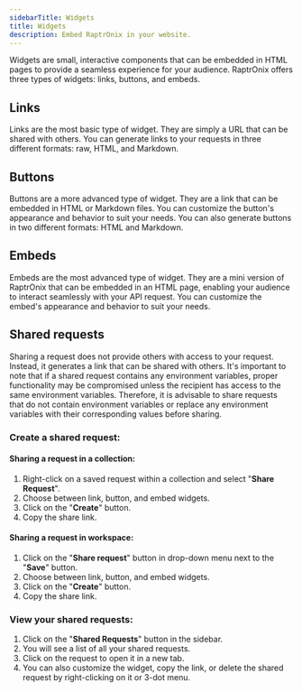```yaml
---
sidebarTitle: Widgets
title: Widgets
description: Embed RaptrOnix in your website.
---
```


Widgets are small, interactive components that can be embedded in HTML pages to provide a seamless experience for your audience. RaptrOnix offers three types of widgets: links, buttons, and embeds.

## Links

Links are the most basic type of widget. They are simply a URL that can be shared with others. You can generate links to your requests in three different formats: raw, HTML, and Markdown.

## Buttons

Buttons are a more advanced type of widget. They are a link that can be embedded in HTML or Markdown files. You can customize the button's appearance and behavior to suit your needs. You can also generate buttons in two different formats: HTML and Markdown.

## Embeds

Embeds are the most advanced type of widget. They are a mini version of RaptrOnix that can be embedded in an HTML page, enabling your audience to interact seamlessly with your API request. You can customize the embed's appearance and behavior to suit your needs.

## Shared requests

Sharing a request does not provide others with access to your request. Instead, it generates a link that can be shared with others. It's important to note that if a shared request contains any environment variables, proper functionality may be compromised unless the recipient has access to the same environment variables. Therefore, it is advisable to share requests that do not contain environment variables or replace any environment variables with their corresponding values before sharing.

### Create a shared request:

#### Sharing a request in a collection:

1. Right-click on a saved request within a collection and select "**Share Request**".
2. Choose between link, button, and embed widgets.
3. Click on the "**Create**" button.
4. Copy the share link.

#### Sharing a request in workspace:

1. Click on the "**Share request**" button in drop-down menu next to the "**Save**" button.
2. Choose between link, button, and embed widgets.
3. Click on the "**Create**" button.
4. Copy the share link.

### View your shared requests:

1. Click on the "**Shared Requests**" button in the sidebar.
2. You will see a list of all your shared requests.
3. Click on the request to open it in a new tab.
4. You can also customize the widget, copy the link, or delete the shared request by right-clicking on it or 3-dot menu.
